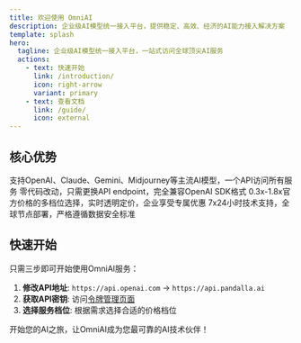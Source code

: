 ```yaml
---
title: 欢迎使用 OmniAI
description: 企业级AI模型统一接入平台，提供稳定、高效、经济的AI能力接入解决方案
template: splash
hero:
  tagline: 企业级AI模型统一接入平台，一站式访问全球顶尖AI服务
  actions:
    - text: 快速开始
      link: /introduction/
      icon: right-arrow
      variant: primary
    - text: 查看文档
      link: /guide/
      icon: external
---
```



## 核心优势

<CardGrid stagger>
	<Card title="🌐 全模型覆盖" icon="open-book">
		支持OpenAI、Claude、Gemini、Midjourney等主流AI模型，一个API访问所有服务
	</Card>
	<Card title="🚀 极简接入" icon="add-document">
		零代码改动，只需更换API endpoint，完全兼容OpenAI SDK格式
	</Card>
	<Card title="💰 成本优化" icon="setting">
		0.3x-1.8x官方价格的多档位选择，实时透明定价，企业享受专属优惠
	</Card>
	<Card title="🛡️ 企业级保障" icon="rocket">
		7x24小时技术支持，全球节点部署，严格遵循数据安全标准
	</Card>
</CardGrid>

## 快速开始

只需三步即可开始使用OmniAI服务：

1. **修改API地址**: `https://api.openai.com` → `https://api.pandalla.ai`
2. **获取API密钥**: 访问[令牌管理页面](https://api.pandalla.ai/token)
3. **选择服务档位**: 根据需求选择合适的价格档位

开始您的AI之旅，让OmniAI成为您最可靠的AI技术伙伴！